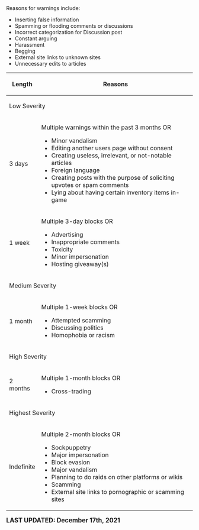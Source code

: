 <center>
<br />
<noinclude>{{RulesAndPoliciesNavigation}}</noinclude>

{{FrameSquare|color = db0f4d|content= The '''punishment policy''' is a set of standards that [[Project:Staff|Staff Members]] should determine block lengths with.}}
</center>

Reasons for warnings include:
* Inserting false information
* Spamming or flooding comments or discussions
* Incorrect categorization for Discussion post
* Constant arguing
* Harassment
* Begging
* External site links to unknown sites
* Unnecessary edits to articles

{|class="article-table"
! Length
! Reasons
|-
! colspan=2 | Low Severity
|-
|3 days
|Multiple warnings within the past 3 months OR
* Minor vandalism
* Editing another users page without consent
* Creating useless, irrelevant, or not-notable articles
* Foreign language
* Creating posts with the purpose of soliciting upvotes or spam comments 
* Lying about having certain inventory items in-game
|-
|1 week
|Multiple 3-day blocks OR
* Advertising
* Inappropriate comments
* Toxicity
* Minor impersonation
* Hosting giveaway(s)
|-
! colspan=2 | Medium Severity
|-
|1 month
|Multiple 1-week blocks OR
* Attempted scamming
* Discussing politics
* Homophobia or racism
|-
! colspan=2 | High Severity
|-
|2 months
|Multiple 1-month blocks OR
* Cross-trading
|-
! colspan=2 | Highest Severity
|-
|Indefinite
|Multiple 2-month blocks OR
* Sockpuppetry
* Major impersonation
* Block evasion
* Major vandalism
* Planning to do raids on other platforms or wikis
* Scamming
* External site links to pornographic or scamming sites
|}

<big>'''LAST UPDATED: December 17th, 2021'''</big>